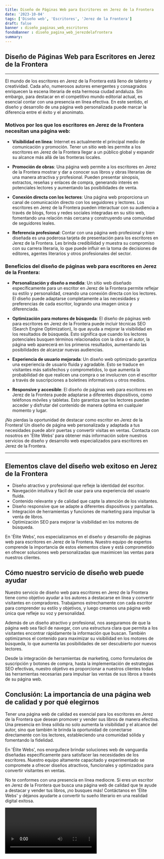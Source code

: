 ```yaml
---
title: Diseño de Páginas Web para Escritores en Jerez de la Frontera
date: '2023-10-04'
tags: ['Diseño web', 'Escritores', 'Jerez de la Frontera']
draft: false
banner : diseño_paginas_web_escritores
fondoBanner : diseño_pagina_web_jerezdelafrontera
summary: 
---
```


## **Diseño de Páginas Web para Escritores en Jerez de la Frontera**

---

El mundo de los escritores en Jerez de la Frontera está lleno de talento y creatividad. Cada año, numerosos autores emergentes y consagrados enriquecen la escena literaria de esta hermosa ciudad andaluza. Sin embargo, para destacar en el competitivo mundo editorial actual, es esencial contar con una presencia en línea efectiva. En este sentido, el diseño y desarrollo de una página web personalizada puede marcar la diferencia entre el éxito y el anonimato.

### Motivos por los que los escritores en Jerez de la Frontera necesitan una página web:

- **Visibilidad en línea**: Internet es actualmente el principal medio de comunicación y promoción. Tener un sitio web les permite a los escritores en Jerez de la Frontera llegar a un público global y expandir su alcance más allá de las fronteras locales.

- **Promoción de obras**: Una página web permite a los escritores en Jerez de la Frontera mostrar y dar a conocer sus libros y obras literarias de una manera atractiva y profesional. Pueden presentar sinopsis, extractos, reseñas y enlaces de compra, generando interés en potenciales lectores y aumentando las posibilidades de venta.

- **Conexión directa con los lectores**: Una página web proporciona un canal de comunicación directo con los seguidores y lectores. Los escritores en Jerez de la Frontera pueden interactuar con su audiencia a través de blogs, foros y redes sociales integradas en su sitio web, fomentando una relación más cercana y construyendo una comunidad de seguidores leales.

- **Referencia profesional**: Contar con una página web profesional y bien diseñada es una poderosa tarjeta de presentación para los escritores en Jerez de la Frontera. Les brinda credibilidad y muestra su compromiso con su carrera literaria, lo que puede influir en la toma de decisiones de editores, agentes literarios y otros profesionales del sector.

### Beneficios del diseño de páginas web para escritores en Jerez de la Frontera:

- **Personalización y diseño a medida**: Un sitio web diseñado específicamente para un escritor en Jerez de la Frontera permite reflejar su estilo y personalidad, creando una conexión directa con los lectores. El diseño puede adaptarse completamente a las necesidades y preferencias de cada escritor, logrando una imagen única y diferenciada.

- **Optimización para motores de búsqueda**: El diseño de páginas web para escritores en Jerez de la Frontera puede incluir técnicas SEO (Search Engine Optimization), lo que ayuda a mejorar la visibilidad en los resultados de búsqueda. Esto significa que cuando los lectores potenciales busquen términos relacionados con la obra o el autor, la página web aparecerá en los primeros resultados, aumentando las posibilidades de alcanzar nuevas audiencias.

- **Experiencia de usuario mejorada**: Un diseño web optimizado garantiza una experiencia de usuario fluida y agradable. Esto se traduce en visitantes más satisfechos y comprometidos, lo que aumenta la probabilidad de que realicen una compra o se involucren con el escritor a través de suscripciones a boletines informativos u otros medios.

- **Responsive y accesible**: El diseño de páginas web para escritores en Jerez de la Frontera puede adaptarse a diferentes dispositivos, como teléfonos móviles y tabletas. Esto garantiza que los lectores puedan acceder y disfrutar del contenido de manera óptima en cualquier momento y lugar.

¡No pierdas la oportunidad de destacar como escritor en Jerez de la Frontera! Un diseño de página web personalizada y adaptada a tus necesidades puede abrir puertas y convertir visitas en ventas. Contacta con nosotros en 'Élite Webs' para obtener más información sobre nuestros servicios de diseño y desarrollo web especializados para escritores en Jerez de la Frontera.

---

<GifSeo />

<Cta />

## Elementos clave del diseño web exitoso en Jerez de la Frontera

- Diseño atractivo y profesional que refleje la identidad del escritor.
- Navegación intuitiva y fácil de usar para una experiencia del usuario fluida.
- Contenido relevante y de calidad que capte la atención de los visitantes.
- Diseño responsive que se adapte a diferentes dispositivos y pantallas.
- Integración de herramientas y funciones de marketing para impulsar la venta de libros.
- Optimización SEO para mejorar la visibilidad en los motores de búsqueda.

En 'Élite Webs', nos especializamos en el diseño y desarrollo de páginas web para escritores en Jerez de la Frontera. Nuestro equipo de expertos comprende la importancia de estos elementos clave y está comprometido en ofrecer soluciones web personalizadas que maximicen las ventas para nuestros clientes.

## Cómo nuestro servicio de diseño web puede ayudar

Nuestro servicio de diseño web para escritores en Jerez de la Frontera tiene como objetivo ayudar a los autores a destacarse en línea y convertir visitantes en compradores. Trabajamos estrechamente con cada escritor para comprender su estilo y objetivos, y luego creamos una página web única que refleje su voz y personalidad.

Además de un diseño atractivo y profesional, nos aseguramos de que la página web sea fácil de navegar, con una estructura clara que permita a los visitantes encontrar rápidamente la información que buscan. También optimizamos el contenido para maximizar su visibilidad en los motores de búsqueda, lo que aumenta las posibilidades de ser descubierto por nuevos lectores.

Desde la integración de herramientas de marketing, como formularios de suscripción y botones de compra, hasta la implementación de estrategias SEO efectivas, nuestro objetivo es proporcionar a nuestros clientes todas las herramientas necesarias para impulsar las ventas de sus libros a través de su página web.

## Conclusión: La importancia de una página web de calidad y por qué elegirnos

Tener una página web de calidad es esencial para los escritores en Jerez de la Frontera que desean promover y vender sus libros de manera efectiva. Una presencia en línea sólida no solo aumenta la visibilidad y el alcance del autor, sino que también le brinda la oportunidad de conectarse directamente con los lectores, estableciendo una comunidad sólida y fomentando la fidelidad.

En 'Élite Webs', nos enorgullece brindar soluciones web de vanguardia diseñadas específicamente para satisfacer las necesidades de los escritores. Nuestro equipo altamente capacitado y experimentado se compromete a ofrecer diseños atractivos, funcionales y optimizados para convertir visitantes en ventas.

No te conformes con una presencia en línea mediocre. Si eres un escritor en Jerez de la Frontera que busca una página web de calidad que te ayude a destacar y vender tus libros, ¡no busques más! Contáctanos en 'Élite Webs' y déjanos ayudarte a convertir tu sueño literario en una realidad digital exitosa.

<Video />

<CtaBot job='Escritores' city='Jerez de la Frontera'/>

<Gmaps query='Jerez de la Frontera+españa+maps' />